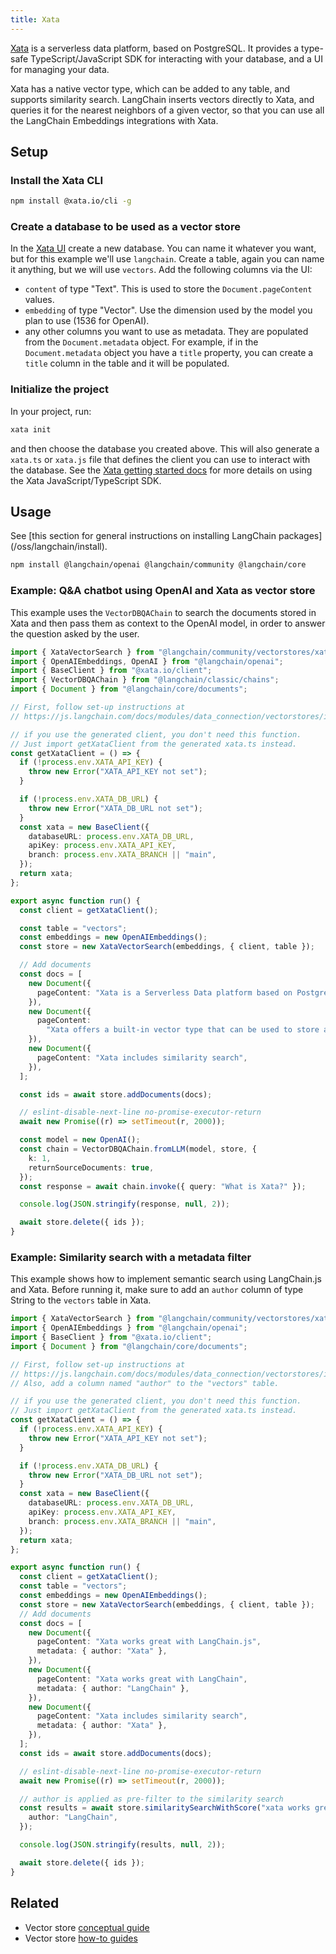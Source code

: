 ```yaml
---
title: Xata
---
```


[Xata](https://xata.io) is a serverless data platform, based on PostgreSQL. It provides a type-safe TypeScript/JavaScript SDK for interacting with your database, and a UI for managing your data.

Xata has a native vector type, which can be added to any table, and supports similarity search. LangChain inserts vectors directly to Xata, and queries it for the nearest neighbors of a given vector, so that you can use all the LangChain Embeddings integrations with Xata.

## Setup

### Install the Xata CLI

```bash
npm install @xata.io/cli -g
```

### Create a database to be used as a vector store

In the [Xata UI](https://app.xata.io) create a new database. You can name it whatever you want, but for this example we'll use `langchain`.
Create a table, again you can name it anything, but we will use `vectors`. Add the following columns via the UI:

- `content` of type "Text". This is used to store the `Document.pageContent` values.
- `embedding` of type "Vector". Use the dimension used by the model you plan to use (1536 for OpenAI).
- any other columns you want to use as metadata. They are populated from the `Document.metadata` object. For example, if in the `Document.metadata` object you have a `title` property, you can create a `title` column in the table and it will be populated.

### Initialize the project

In your project, run:

```bash
xata init
```

and then choose the database you created above. This will also generate a `xata.ts` or `xata.js` file that defines the client you can use to interact with the database. See the [Xata getting started docs](https://xata.io/docs/getting-started/installation) for more details on using the Xata JavaScript/TypeScript SDK.

## Usage

<Tip>
See [this section for general instructions on installing LangChain packages](/oss/langchain/install).
</Tip>

```bash npm
npm install @langchain/openai @langchain/community @langchain/core
```

### Example: Q&A chatbot using OpenAI and Xata as vector store

This example uses the `VectorDBQAChain` to search the documents stored in Xata and then pass them as context to the OpenAI model, in order to answer the question asked by the user.

```typescript
import { XataVectorSearch } from "@langchain/community/vectorstores/xata";
import { OpenAIEmbeddings, OpenAI } from "@langchain/openai";
import { BaseClient } from "@xata.io/client";
import { VectorDBQAChain } from "@langchain/classic/chains";
import { Document } from "@langchain/core/documents";

// First, follow set-up instructions at
// https://js.langchain.com/docs/modules/data_connection/vectorstores/integrations/xata

// if you use the generated client, you don't need this function.
// Just import getXataClient from the generated xata.ts instead.
const getXataClient = () => {
  if (!process.env.XATA_API_KEY) {
    throw new Error("XATA_API_KEY not set");
  }

  if (!process.env.XATA_DB_URL) {
    throw new Error("XATA_DB_URL not set");
  }
  const xata = new BaseClient({
    databaseURL: process.env.XATA_DB_URL,
    apiKey: process.env.XATA_API_KEY,
    branch: process.env.XATA_BRANCH || "main",
  });
  return xata;
};

export async function run() {
  const client = getXataClient();

  const table = "vectors";
  const embeddings = new OpenAIEmbeddings();
  const store = new XataVectorSearch(embeddings, { client, table });

  // Add documents
  const docs = [
    new Document({
      pageContent: "Xata is a Serverless Data platform based on PostgreSQL",
    }),
    new Document({
      pageContent:
        "Xata offers a built-in vector type that can be used to store and query vectors",
    }),
    new Document({
      pageContent: "Xata includes similarity search",
    }),
  ];

  const ids = await store.addDocuments(docs);

  // eslint-disable-next-line no-promise-executor-return
  await new Promise((r) => setTimeout(r, 2000));

  const model = new OpenAI();
  const chain = VectorDBQAChain.fromLLM(model, store, {
    k: 1,
    returnSourceDocuments: true,
  });
  const response = await chain.invoke({ query: "What is Xata?" });

  console.log(JSON.stringify(response, null, 2));

  await store.delete({ ids });
}
```

### Example: Similarity search with a metadata filter

This example shows how to implement semantic search using LangChain.js and Xata. Before running it, make sure to add an `author` column of type String to the `vectors` table in Xata.

```typescript
import { XataVectorSearch } from "@langchain/community/vectorstores/xata";
import { OpenAIEmbeddings } from "@langchain/openai";
import { BaseClient } from "@xata.io/client";
import { Document } from "@langchain/core/documents";

// First, follow set-up instructions at
// https://js.langchain.com/docs/modules/data_connection/vectorstores/integrations/xata
// Also, add a column named "author" to the "vectors" table.

// if you use the generated client, you don't need this function.
// Just import getXataClient from the generated xata.ts instead.
const getXataClient = () => {
  if (!process.env.XATA_API_KEY) {
    throw new Error("XATA_API_KEY not set");
  }

  if (!process.env.XATA_DB_URL) {
    throw new Error("XATA_DB_URL not set");
  }
  const xata = new BaseClient({
    databaseURL: process.env.XATA_DB_URL,
    apiKey: process.env.XATA_API_KEY,
    branch: process.env.XATA_BRANCH || "main",
  });
  return xata;
};

export async function run() {
  const client = getXataClient();
  const table = "vectors";
  const embeddings = new OpenAIEmbeddings();
  const store = new XataVectorSearch(embeddings, { client, table });
  // Add documents
  const docs = [
    new Document({
      pageContent: "Xata works great with LangChain.js",
      metadata: { author: "Xata" },
    }),
    new Document({
      pageContent: "Xata works great with LangChain",
      metadata: { author: "LangChain" },
    }),
    new Document({
      pageContent: "Xata includes similarity search",
      metadata: { author: "Xata" },
    }),
  ];
  const ids = await store.addDocuments(docs);

  // eslint-disable-next-line no-promise-executor-return
  await new Promise((r) => setTimeout(r, 2000));

  // author is applied as pre-filter to the similarity search
  const results = await store.similaritySearchWithScore("xata works great", 6, {
    author: "LangChain",
  });

  console.log(JSON.stringify(results, null, 2));

  await store.delete({ ids });
}
```

## Related

- Vector store [conceptual guide](/oss/integrations/vectorstores)
- Vector store [how-to guides](/oss/integrations/vectorstores)
